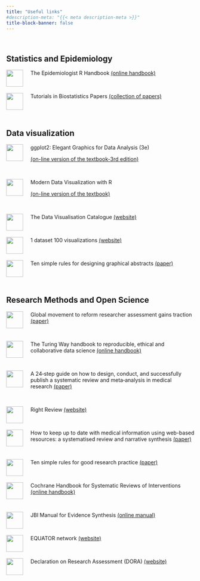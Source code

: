 ```yaml
---
title: "Useful links"
#description-meta: "{{< meta description-meta >}}"
title-block-banner: false
---
```



<br>


## Statistics and Epidemiology

![](img/epi2.png){style="float: left; margin-right: 20px;" fig-align="left" width="45"}The Epidemiologist R Handbook [(online handbook)](https://epirhandbook.com/en/index.html)

<br>

![](img/stats_in_med_journal.png){style="float: left; margin-right: 20px;" fig-align="left" width="45"}Tutorials in Biostatistics Papers [(collection of papers)](https://onlinelibrary.wiley.com/page/journal/10970258/homepage/tutorials.htm)




<br>
<br>

## Data visualization


![](img/cover_ggplot2.jpg){style="float: left; margin-right: 20px;" fig-align="left" width="45"} ggplot2: Elegant Graphics for Data Analysis (3e)

[(on-line version of the textbook-3rd edition)](https://ggplot2-book.org/)



<br>

![](img/cabacoff_cover.png){style="float: left; margin-right: 20px;" fig-align="left" width="45"} Modern Data Visualization with R

[(on-line version of the textbook)](https://rkabacoff.github.io/datavis/)


<br>


![](img/catalogue.png){style="float: left; margin-right: 20px;" fig-align="left" width="45"} The Data Visualisation Catalogue [(website)](https://datavizcatalogue.com/index.html)


<br>

![](img/vis100.png){style="float: left; margin-right: 20px;" fig-align="left" width="45"}1 dataset 100 visualizations [ (website)](https://100.datavizproject.com/)

<br>

![](img/ten_rules.png){style="float: left; margin-right: 20px;" fig-align="left" width="45"}Ten simple rules for designing graphical
abstracts [(paper)](https://journals.plos.org/ploscompbiol/article?id=10.1371/journal.pcbi.1011789)




<br>
<br>

## Research Methods and Open Science

![](img/physics_today.png){style="float: left; margin-right: 20px;" fig-align="left" width="45"}Global movement to reform researcher assessment gains traction [(paper)](https://pubs.aip.org/physicstoday/article/76/10/22/2912125)

<br>

![](img/turing.png){style="float: left; margin-right: 20px;" fig-align="left" width="45"}The Turing Way handbook to reproducible, ethical and collaborative data science [(online handbook)](https://the-turing-way.netlify.app/index.html)

<br>

![](img/epi.png){style="float: left; margin-right: 20px;" fig-align="left" width="45"}A 24‑step guide on how to design, conduct, and successfully publish a systematic review and meta‑analysis in medical research [(paper)](https://link.springer.com/article/10.1007/s10654-019-00576-5)

<br>



![](img/right_review.png){style="float: left; margin-right: 20px;" fig-align="left" width="45"}Right Review [(website)](https://rightreview.knowledgetranslation.net/)


<br>


![](img/hilj.png){style="float: left; margin-right: 20px;" fig-align="left" width="45"}How to keep up to date with medical information using web-based resources: a systematised review and narrative synthesis [(paper)](https://onlinelibrary.wiley.com/doi/full/10.1111/hir.12318)


<br>

![](img/ten_rules.png){style="float: left; margin-right: 20px;" fig-align="left" width="45"}Ten simple rules for good research practice [(paper)](https://doi.org/10.1371/journal.pcbi.1010139)

<br>

![](img/cochrane.png){style="float: left; margin-right: 20px;" fig-align="left" width="45"}Cochrane Handbook for Systematic Reviews of Interventions [(online handbook)](https://training.cochrane.org/handbook)

<br>

![](img/jbi.png){style="float: left; margin-right: 20px;" fig-align="left" width="45"}JBI Manual for Evidence Synthesis [(online manual)](https://jbi-global-wiki.refined.site/space/MANUAL/4687404/About+this+Manual)

<br>

![](img/equator.png){style="float: left; margin-right: 20px;" fig-align="left" width="45"}EQUATOR network [(website)](https://www.equator-network.org/)
 
<br> 

![](img/dora.png){style="float: left; margin-right: 20px;" fig-align="left" width="45"} Declaration on Research Assessment (DORA) [(website)](https://sfdora.org/)